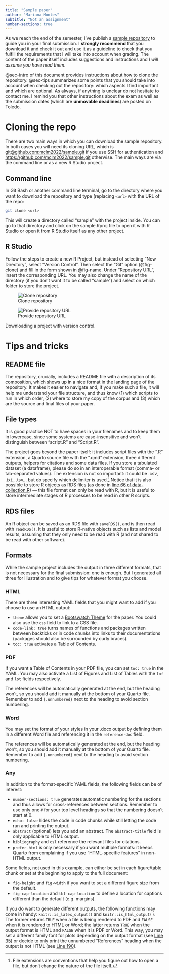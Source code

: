 ```yaml
---
title: "Sample paper"
author: "Mariana Montes"
subtitle: "Not an assignment"
number-sections: true
---
```


As we reach the end of the semester, I've publish a [sample repository](https://github.com/mclm2022/sample) to guide you in your final submission. I **strongly recommend** that you download it and check it out and use it as a guideline to check that you fulfill the requirements that I will take into account when grading. The content of the paper itself includes suggestions and instructions and *I will assume you have read them*.

@sec-intro of this document provides instructions about how to clone the repository. @sec-tips summarizes some points that you should take into account when checking out the repository: which aspects I find important and which are optional. As always, if anything is unclear do not hesitate to contact me. I remind you that other instructions about the exam as well as the submission dates (which are **unmovable deadlines**) are posted on Toledo.

# Cloning the repo {#sec-intro}

There are two main ways in which you can download the sample repository. In both cases you will need its cloning URL, which is <git@github.com:mclm2022/sample.git> if you use SSH for authentication and <https://github.com/mclm2022/sample.git> otherwise. The main ways are via the command line or as a new R Studio project.

::: {.panel-tabset}

## Command line

In Git Bash or another command line terminal, go to the directory where you want to download the repository and type (replacing `<url>` with the URL of the repo:

```sh
git clone <url>
```

This will create a directory called "sample" with the project inside. You can go to that directory and click on the sample.Rproj file to open it with R Studio or open it from R Studio itself as any other project.

## R Studio

Follow the steps to create a new R Project, but instead of selecting "New Directory", select "Version Control". Then select the "Git" option (@fig-clone) and fill in the form shown in @fig-name. Under "Repository URL", insert the corresponding URL. You may also change the name of the directory (if you don't want it to be called "sample") and select on which folder to store the project.

::: {#fig-screenshots layout-ncol=2}

![Clone repository](images/cloneProj.png){#fig-clone}

![Provide repository URL](images/cloneProj2.png){#fig-name}

Downloading a project with version control.
:::

:::

# Tips and tricks {#sec-tips}

## README file

The repository, crucially, includes a README file with a description of its composition, which shows up in a nice format in the landing page of the repository. It makes it easier to navigate and, if you make such a file, it will help me understand your file structure, and thus know (1) which scripts to run in which order, (2) where to store my copy of the corpus and (3) which are the source and final files of your paper.

## File types

::: aside
It is good practice NOT to have spaces in your filenames and to keep them in lowercase, since some systems are case-insensitive and won't distinguish between "script.R" and "Script.R".
:::

The project goes beyond the paper itself: it includes script files with the ".R" extension, a Quarto source file with the ".qmd" extension, three different outputs, helpers for citations and some data files. If you store a tabulated dataset (a dataframe), please do so in an interoperable format (comma- or tab-separated values). The extension is not so important: it could be .csv, .txt., .tsv... but do specify which delimiter is used.^[File extensions are conventions that help you figure out how to open a file, but don't change the nature of the file itself.
] Notice that it is also possible to store R objects as RDS files (as done in [line 66 of data-collection.R](https://github.com/mclm2022/sample/blob/main/data-collection.R#L66)) --- this file format can only be read with R, but it is useful to store intermediate stages of R processes to be read in other R scripts.

::: callout-tip
## RDS files

An R object can be saved as an RDS file with `saveRDS()`, and is then read with `readRDS()`. It is useful to store R-native objects such as lists and model results, assuming that they only need to be read with R (and not shared to be read with other software).

:::

## Formats

While the sample project includes the output in three different formats, that is not necessary for the final submission: one is enough. But I generated all three for illustration and to give tips for whatever format you choose.

::: {.panel-tabset}

### HTML

There are three interesting YAML fields that you might want to add if you choose to use an HTML output:

- `theme` allows you to set a [Bootswatch Theme](https://bootswatch.com/) for the paper. You could also use the `css` field to link to a CSS file.
- `code-link: true` turns names of functions and packages written between backticks or in code chunks into links to their documentations (packages should also be surrounded by curly braces).
- `toc: true` activates a Table of Contents.

### PDF

If you want a Table of Contents in your PDF file, you can set `toc: true` in the YAML. You may also activate a List of Figures and List of Tables with the `lof` and `lot` fields respectively.

The references will be automatically generated at the end, but the heading won't, so you should add it manually at the bottom of your Quarto file. Remember to add `{.unnumbered}` next to the heading to avoid section numbering.

### Word

You may set the format of your styles in your .docx output by defining them in a different Word file and referencing it in the `reference-doc` field.

The references will be automatically generated at the end, but the heading won't, so you should add it manually at the bottom of your Quarto file. Remember to add `{.unnumbered}` next to the heading to avoid section numbering.

### Any

In addition to the format-specific YAML fields, the following fields can be of interest:

- `number-sections: true` generates automatic numbering for the sections and thus allows for cross-references between sections. Remember to use only one `#` for your top level headings so that the numbering doesn't start at 0.
- `echo: false` hides the code in code chunks while still letting the code run and printing the output.
- `abstract` (optional) lets you add an abstract. The `abstract-title` field is only applicable to HTML output.
- `bibliography` and `csl` reference the relevant files for citations.
- `prefer-html` is only necessary if you want multiple formats: it keeps Quarto from complaining if you use "HTML-specific features" in non-HTML output.

Some fields, not used in this example, can either be set in each figure/table chunk or set at the beginning to apply to the full document:

- `fig-height` and `fig-width` if you want to set a different figure size from the default.
- `fig-cap-location` and `tbl-cap-location` to define a location for captions different than the default (e.g. margins).

If you do want to generate different outputs, the following functions may come in handy: `knitr::is_latex_output()` and `knitr::is_html_output()`. The former returns `TRUE` when a file is being rendered to PDF and `FALSE` when it is rendered to HTML or Word; the latter returns `TRUE` when the output format is HTML and `FALSE` when it is PDF or Word. This way, you may set a different family font for plots depending on the output format (see [Line 35](https://github.com/mclm2022/sample/blob/main/sample-paper.qmd#L35)) or decide to only print the unnumbered "References" heading when the output is not HTML (see [Line 190](https://github.com/mclm2022/sample/blob/main/sample-paper.qmd#L190)).

:::
